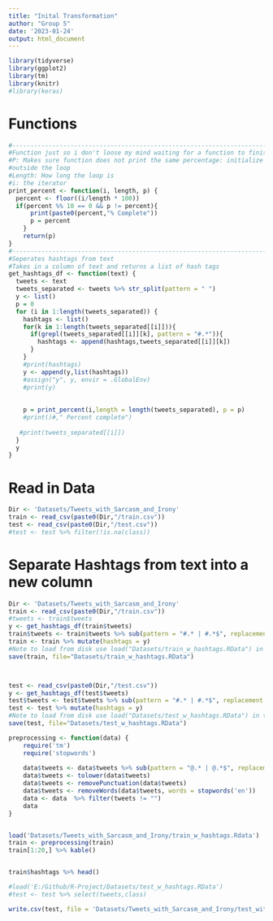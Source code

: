 ```yaml
---
title: "Inital Transformation"
author: "Group 5"
date: '2023-01-24'
output: html_document
---
```


```r
library(tidyverse)
library(ggplot2)
library(tm)
library(knitr)
#library(keras)
```

# Functions
```r
#------------------------------------------------------------------------------
#Function just so i don't loose my mind waiting for a function to finish
#P: Makes sure function does not print the same percentage: initialize p = 0 
#outside the loop
#Length: How long the loop is
#i: the iterator
print_percent <- function(i, length, p) {
  percent <- floor((i/length * 100))
  if(percent %% 10 == 0 && p != percent){
      print(paste0(percent,"% Complete"))
      p = percent
    }
    return(p)
}
#------------------------------------------------------------------------------
#Seperates hashtags from text
#Takes in a column of text and returns a list of hash tags
get_hashtags_df <- function(text) {
  tweets <- text
  tweets_separated <- tweets %>% str_split(pattern = " ")
  y <- list()
  p = 0
  for (i in 1:length(tweets_separated)) {
    hashtags <- list()
    for(k in 1:length(tweets_separated[[i]])){
      if(grepl(tweets_separated[[i]][k], pattern = "#.*")){
        hashtags <- append(hashtags,tweets_separated[[i]][k])
      }
    }
    #print(hashtags)
    y <- append(y,list(hashtags))
    #assign("y", y, envir = .GlobalEnv)
    #print(y)
    
    
    p = print_percent(i,length = length(tweets_separated), p = p)
    #print()#," Percent complete")
    
   #print(tweets_separated[[i]])
  }
  y
}
```

# Read in Data
```r
Dir <- 'Datasets/Tweets_with_Sarcasm_and_Irony'
train <- read_csv(paste0(Dir,"/train.csv"))
test <- read_csv(paste0(Dir,"/test.csv"))
#test <- test %>% filter(!is.na(class))


```




# Separate Hashtags from text into a new column
```r
Dir <- 'Datasets/Tweets_with_Sarcasm_and_Irony'
train <- read_csv(paste0(Dir,"/train.csv"))
#tweets <- train$tweets
y <- get_hashtags_df(train$tweets)
train$tweets <- train$tweets %>% sub(pattern = "#.* | #.*$", replacement = "")
train <- train %>% mutate(hashtags = y)
#Note to load from disk use load("Datasets/train_w_hashtags.RData") in the markdown file
save(train, file="Datasets/train_w_hashtags.RData")



test <- read_csv(paste0(Dir,"/test.csv"))
y <- get_hashtags_df(test$tweets)
test$tweets <- test$tweets %>% sub(pattern = "#.* | #.*$", replacement = "")
test <- test %>% mutate(hashtags = y)
#Note to load from disk use load("Datasets/test_w_hashtags.RData") in the markdown file
save(test, file="Datasets/test_w_hashtags.RData")
```
```r
preprocessing <- function(data) {
    require('tm')
    require('stopwords')
    
    data$tweets <- data$tweets %>% sub(pattern = "@.* | @.*$", replacement = "")
    data$tweets <- tolower(data$tweets)
    data$tweets <- removePunctuation(data$tweets)
    data$tweets <- removeWords(data$tweets, words = stopwords('en'))
    data <- data  %>% filter(tweets != "")
    data
}


load('Datasets/Tweets_with_Sarcasm_and_Irony/train_w_hashtags.Rdata')
train <- preprocessing(train)
train[1:20,] %>% kable()



```
```r
train$hashtags %>% head()

```
```r

#load('E:/Github/R-Project/Datasets/test_w_hashtags.RData')
#test <- test %>% select(tweets,class)

write.csv(test, file = 'Datasets/Tweets_with_Sarcasm_and_Irony/test_without_hashtags.csv', fileEncoding = 'utf-8')
```




